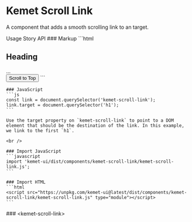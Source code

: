 
<Meta of={stories} />

# Kemet Scroll Link

A component that adds a smooth scrolling link to an target.

<kemet-tabs panel-effect="stacked" divider>
  <kemet-tab slot="tab">Usage</kemet-tab>
  <kemet-tab slot="tab">Story</kemet-tab>
  <kemet-tab slot="tab">API</kemet-tab>
  <kemet-tab-panel slot="panel">
    ### Markup
    ```html
    <article>
      <h1>Heading</h1>
      ...
    <article>
    <kemet-scroll-link>
      <button>Scroll to Top</button>
    </kemet-scroll-link>
    ```

    ### JavaScript
    ```js
    const link = document.querySelector('kemet-scroll-link');
    link.target = document.querySelector('h1');
    ```

    Use the target property on `kemet-scroll-link` to point to a DOM element that should be the destination of the link. In this example, we link to the first `h1`.

    <br />

    ### Import JavaScript
    ```javascript
    import 'kemet-ui/dist/components/kemet-scroll-link/kemet-scroll-link.js';
    ```

    ### Import HTML
    ```html
    <script src="https://unpkg.com/kemet-ui@latest/dist/components/kemet-scroll-link/kemet-scroll-link.js" type="module"></script>
    ```
  </kemet-tab-panel>
  <kemet-tab-panel slot="panel">
    <Canvas of={stories.Standard}  />
    <Controls of={stories.Standard} />
  </kemet-tab-panel>
  <kemet-tab-panel slot="panel">
    ### &lt;kemet-scroll-link&gt;
    <ArgTypes of="kemet-scroll-link" />
  </kemet-tab-panel>
</kemet-tabs>
